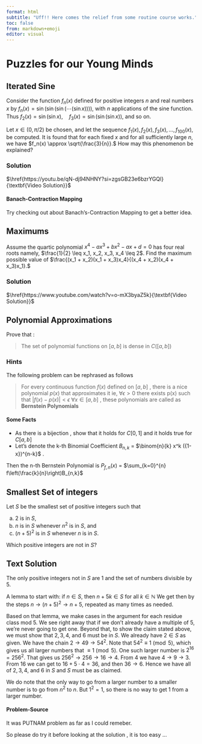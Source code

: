 ```yaml
---
format: html
subtitle: "Uff!! Here comes the relief from some routine course works."
toc: false
from: markdown+emoji
editor: visual
---
```

# Puzzles for our Young Minds {.unnumbered}
::: {.callout-note collapse="true"}
## Iterated Sine 

Consider the function $f_n(x)$ defined for positive integers $n$ and real numbers $x$ by 
$f_n(x) = \sin(\sin(\sin(\cdots (\sin x)))),$
with $n$ applications of the sine function. Thus 
$f_2(x) = \sin(\sin x), \quad f_3(x) = \sin(\sin(\sin x)),$
and so on.

Let $x \in (0, \pi/2)$ be chosen, and let the sequence 
$f_1(x), f_2(x), f_3(x), \dots, f_{100}(x),$
be computed. It is found that for each fixed $x$ and for all sufficiently large $n$, we have 
$f_n(x) \approx \sqrt{\frac{3}{n}}.$
How may this phenomenon be explained?


::: {.callout-tip collapse="true"}
### Solution

$\href{https://youtu.be/qN-dj94NHNY?si=zgsGB23e6bzrYGQl}{\textbf{Video Solution}}$

:::{.column-margin}
#### Banach-Contraction Mapping
Try checking out about Banach's-Contraction Mapping to get a better idea.
:::
:::

:::

::: {.callout-note collapse="true"}
## Maximums

Assume the quartic polynomial 
$x^4 - ax^3 + bx^2 - ax + d = 0$
has four real roots namely, $\frac{1}{2} \leq x_1, x_2, x_3, x_4 \leq 2$. Find the maximum possible value of 
$\frac{(x_1 + x_2)(x_1 + x_3)x_4}{(x_4 + x_2)(x_4 + x_3)x_1}.$

::: {.callout-tip collapse="true"}
### Solution 

$\href{https://www.youtube.com/watch?v=o-mX3byaZ5k}{\textbf{Video Solution}}$

:::
:::
:::{.callout-note collapse="true"}
## Polynomial Approximations

Prove that : 

> The set of polynomial functions on $[a,b]$ is dense in $C([a,b])$ 

:::{.callout-tip collapse="true"}
### Hints

The following problem can be rephrased as follows

> For every continuous function $f(x)$ defined on $[a,b]$ , there is a nice polynomial $p(x)$ that approximates it ie, $\forall \epsilon > 0$ there exists p(x) such that  $|f(x) - p(x)| < \epsilon \; \forall x \in [a,b]$ , these polynomials are called as $\textbf{Bernstein Polynomials}$

:::{.column-margin}
#### Some Facts

- As there is a bijection , show that it holds for $C[0,1]$ and it holds true for $C[a,b]$
- Let's denote the k-th Binomial Coefficient $B_{n,k}$ = $\binom{n}{k} x^k ({1-x})^{n-k}$ . 

Then the n-th Bernstein Polynomial is $P_{f,n}(x)$ = $\sum_{k=0}^{n} f\left(\frac{k}{n}\right)B_{n,k}$

:::

:::
:::


:::{.callout-note collapse="true"}
## Smallest Set of integers

Let $S$ be the smallest set of positive integers such that

a) $2$ is in $S,$
b) $n$ is in $S$ whenever $n^2$ is in $S,$ and
c) $(n+5)^2$ is in $S$ whenever $n$ is in $S.$

Which positive integers are not in $S?$

:::{.callout-tip collapse="true"}
## Text Solution


The only positive integers not in $S$ are $1$ and the set of numbers divisible by $5.$

A lemma to start with: if $n\in S,$ then $n+5k\in S$ for all $k\in\mathbb{N}$ We get then by the steps $n\to (n+5)^2\to n+5,$ repeated as many times as needed.

Based on that lemma, we make cases in the argument for each residue class mod $5.$ We see right away that if we don't already have a multiple of $5,$ we're never going to get one. Beyond that, to show the claim stated above, we must show that $2,3,4,$ and $6$ must be in $S.$ We already have $2\in S$ as given. We have the chain $2\to 49\to 54^2.$ Note that $54^2\equiv 1\pmod{5},$ which gives us all larger numbers that $\equiv 1\pmod{5}.$ One such larger number is $2^{16}=256^2.$ That gives us $256^2\to 256 \to 16\to 4.$ From $4$ we have $4\to 9\to 3.$ From $16$ we can get to $16+5\cdot 4=36,$ and then $36\to 6.$ Hence we have all of $2,3,4,$ and $6$ in $S$ and $S$ must be as claimed.

We do note that the only way to go from a larger number to a smaller number is to go from $n^2$ to $n.$ But $1^2=1,$ so there is no way to get $1$ from a larger number.

:::{.column-margin}
#### Problem-Source
It was PUTNAM problem as far as I could remeber.

So please do try it before looking at the solution , it is too easy ...

:::
:::
:::